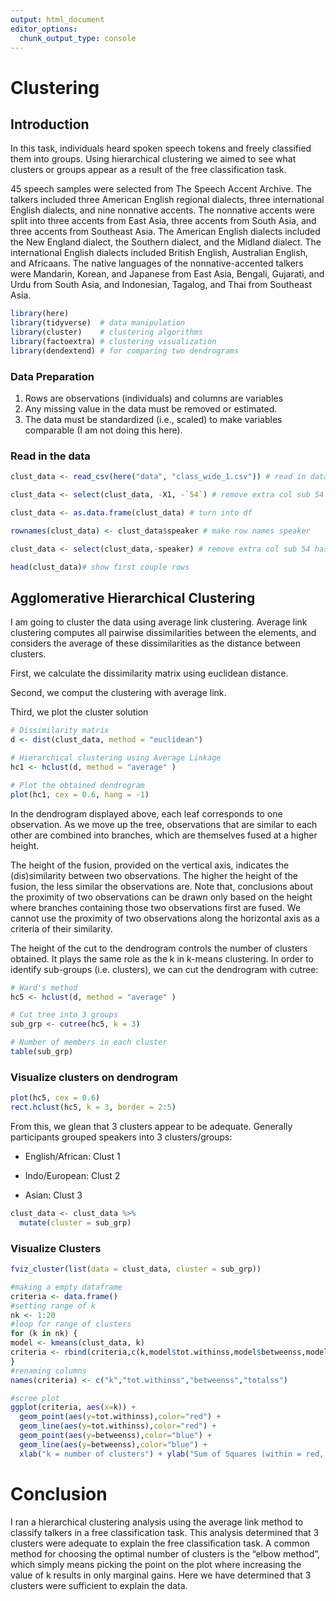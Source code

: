 ```yaml
---
output: html_document
editor_options: 
  chunk_output_type: console
---
```


# Clustering

## Introduction

In this task, individuals heard spoken speech tokens and freely classified them into groups. Using hierarchical clustering we aimed to see what clusters or groups appear as a result of the free classification task. 

45 speech samples were selected from The Speech Accent Archive. The talkers included three American English regional dialects, three international English dialects, and nine nonnative accents. The nonnative accents were split into three accents from East Asia, three accents from South Asia, and three accents from Southeast Asia. The American English dialects included the New England dialect, the Southern dialect, and the Midland dialect. The international English dialects included British English, Australian English, and Africaans. The native languages of the nonnative-accented talkers were Mandarin, Korean, and Japanese from East Asia, Bengali, Gujarati, and Urdu from South Asia, and Indonesian, Tagalog, and Thai from Southeast Asia. 

```r
library(here)
library(tidyverse)  # data manipulation
library(cluster)    # clustering algorithms
library(factoextra) # clustering visualization
library(dendextend) # for comparing two dendrograms

```

### Data Preparation

1. Rows are observations (individuals) and columns are variables
2. Any missing value in the data must be removed or estimated.
3. The data must be standardized (i.e., scaled) to make variables comparable (I am not doing this here). 

### Read in the data

```r

clust_data <- read_csv(here("data", "class_wide_1.csv")) # read in data

clust_data <- select(clust_data, -X1, -`54`) # remove extra col sub 54 has weird formatting

clust_data <- as.data.frame(clust_data) # turn into df 

rownames(clust_data) <- clust_data$speaker # make row names speaker

clust_data <- select(clust_data,-speaker) # remove extra col sub 54 has weird formatting

head(clust_data)# show first couple rows

```

## Agglomerative Hierarchical Clustering

I am going to cluster the data  using average link clustering. Average link clustering computes all pairwise dissimilarities between the elements, and considers the average of these dissimilarities as the distance between clusters. 

First, we calculate the dissimilarity matrix using euclidean distance. 

Second, we comput the clustering with average link. 

Third, we plot the cluster solution

```r
# Dissimilarity matrix
d <- dist(clust_data, method = "euclidean")

# Hierarchical clustering using Average Linkage
hc1 <- hclust(d, method = "average" )

# Plot the obtained dendrogram
plot(hc1, cex = 0.6, hang = -1)


```


In the dendrogram displayed above, each leaf corresponds to one observation. As we move up the tree, observations that are similar to each other are combined into branches, which are themselves fused at a higher height.

The height of the fusion, provided on the vertical axis, indicates the (dis)similarity between two observations. The higher the height of the fusion, the less similar the observations are. Note that, conclusions about the proximity of two observations can be drawn only based on the height where branches containing those two observations first are fused. We cannot use the proximity of two observations along the horizontal axis as a criteria of their similarity.

The height of the cut to the dendrogram controls the number of clusters obtained. It plays the same role as the k in k-means clustering. In order to identify sub-groups (i.e. clusters), we can cut the dendrogram with cutree:

```r
# Ward's method
hc5 <- hclust(d, method = "average" )

# Cut tree into 3 groups
sub_grp <- cutree(hc5, k = 3)

# Number of members in each cluster
table(sub_grp)

```


### Visualize clusters on dendrogram 

```r
plot(hc5, cex = 0.6)
rect.hclust(hc5, k = 3, border = 2:5)

```

From this, we glean that 3 clusters appear to be adequate. Generally participants grouped speakers into 3 clusters/groups:  

- English/African: Clust 1

- Indo/European: Clust  2 

- Asian: Clust 3


```r

clust_data <- clust_data %>%
  mutate(cluster = sub_grp)

```

### Visualize Clusters

```r
fviz_cluster(list(data = clust_data, cluster = sub_grp))
```


```r
#making a empty dataframe
criteria <- data.frame()
#setting range of k                   
nk <- 1:20
#loop for range of clusters
for (k in nk) {
model <- kmeans(clust_data, k)
criteria <- rbind(criteria,c(k,model$tot.withinss,model$betweenss,model$totss))
}
#renaming columns
names(criteria) <- c("k","tot.withinss","betweenss","totalss")

#scree plot
ggplot(criteria, aes(x=k)) +
  geom_point(aes(y=tot.withinss),color="red") +
  geom_line(aes(y=tot.withinss),color="red") +
  geom_point(aes(y=betweenss),color="blue") +
  geom_line(aes(y=betweenss),color="blue") +
  xlab("k = number of clusters") + ylab("Sum of Squares (within = red, between = blue)")

```


# Conclusion

I ran a hierarchical clustering analysis using the average link method to classify talkers in a free classification task. This analysis determined that 3 clusters were adequate to explain the free classification task.  A common method for choosing the optimal number of clusters is the “elbow method”, which simply means picking the point on the plot where increasing the value of k results in only marginal gains. Here we have determined that 3 clusters were sufficient to explain the data. 

